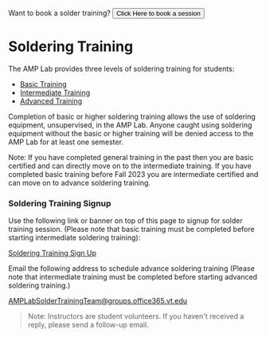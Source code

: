 
<Alert>
    <Text variant="h5">Want to book a solder training?</Text>
    <Button href={"/soldering/booking"}>
        Click Here to book a session
    </Button>
</Alert>


# Soldering Training
The AMP Lab provides three levels of soldering training for students:

* [Basic Training](/soldering/basic)
* [Intermediate Training](/soldering/intermediate)
* [Advanced Training](/soldering/advanced)


Completion of basic or higher soldering training allows the use of soldering equipment, unsupervised, in the AMP Lab. Anyone caught using soldering equipment without the basic or higher training will be denied access to the AMP Lab for at least one semester.

Note: If you have completed general training in the past then you are basic certified and can directly move on to the intermediate training. If you have completed basic training before Fall 2023 you are intermediate certified and can move on to advance soldering training.

### Soldering Training Signup
Use the following link or banner on top of this page to signup for solder training session. (Please note that basic training must be completed before starting intermediate soldering training):

[Soldering Training Sign Up](/soldering/booking)

Email the following address to schedule advance soldering training (Please note that intermediate training must be completed before starting advanced soldering training.)


[AMPLabSolderTrainingTeam@groups.office365.vt.edu](mailto:AMPLabSolderTrainingTeam@groups.office365.vt.edu)


> Note: Instructors are student volunteers. If you haven't received a reply, please send a follow-up email.
